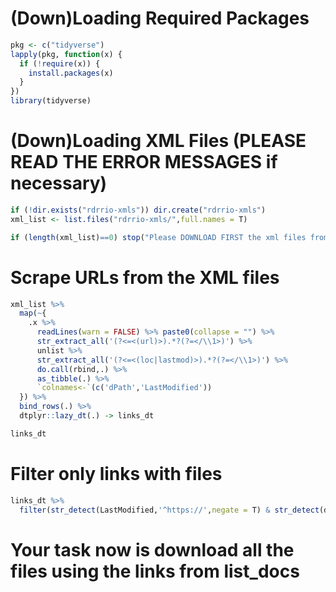 # (Down)Loading Required Packages

```r
pkg <- c("tidyverse")
lapply(pkg, function(x) {
  if (!require(x)) {
    install.packages(x)
  }
})
library(tidyverse)
```

# (Down)Loading XML Files (PLEASE READ THE ERROR MESSAGES if necessary)

```r
if (!dir.exists("rdrrio-xmls")) dir.create("rdrrio-xmls")
xml_list <- list.files("rdrrio-xmls/",full.names = T)

if (length(xml_list)==0) stop("Please DOWNLOAD FIRST the xml files from the following drive link AND SAVE them in the ./rdrrio-xmls folder: <https://drive.google.com/drive/folders/1yDGhXgaJeytKBxAT0XWYwlrdqrSUzCTZ>")
```

# Scrape URLs from the XML files

```r
xml_list %>% 
  map(~{
    .x %>% 
      readLines(warn = FALSE) %>% paste0(collapse = "") %>% 
      str_extract_all('(?<=<(url)>).*?(?=</\\1>)') %>% 
      unlist %>% 
      str_extract_all('(?<=<(loc|lastmod)>).*?(?=</\\1>)') %>% 
      do.call(rbind,.) %>% 
      as_tibble(.) %>% 
      `colnames<-`(c('dPath','LastModified')) 
  }) %>% 
  bind_rows(.) %>% 
  dtplyr::lazy_dt(.) -> links_dt

links_dt
```


# Filter only links with files

```r
links_dt %>% 
  filter(str_detect(LastModified,'^https://',negate = T) & str_detect(dPath,'\\.[[:alpha:]]+$')) -> list_docs 
```

# Your task now is download all the files using the links from list_docs

